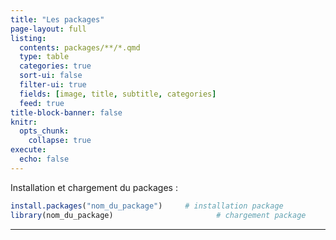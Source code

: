 ```yaml
---
title: "Les packages"
page-layout: full
listing:
  contents: packages/**/*.qmd
  type: table
  categories: true
  sort-ui: false
  filter-ui: true
  fields: [image, title, subtitle, categories]
  feed: true
title-block-banner: false
knitr:
  opts_chunk: 
    collapse: true
execute: 
  echo: false
---
```


:::: {.grid}

::: {.g-col-12}

Installation et chargement du packages :
```r
install.packages("nom_du_package")     # installation package
library(nom_du_package)                       # chargement package
```
:::

::::

-----------